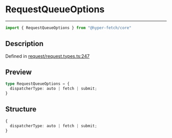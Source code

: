 

# RequestQueueOptions

<div class="api-docs__separator" data-reactroot="">

---

</div><div class="api-docs__import" data-reactroot="">

```ts
import { RequestQueueOptions } from "@hyper-fetch/core"
```

</div><div class="api-docs__section">

## Description

</div><div class="api-docs__description"><span class="api-docs__do-not-parse">



</span></div><p class="api-docs__definition">

Defined in [request/request.types.ts:247](https://github.com/BetterTyped/hyper-fetch/blob/cc329b91/packages/core/src/request/request.types.ts#L247)

</p><div class="api-docs__section">

## Preview

</div><div class="api-docs__preview type">

```ts
type RequestQueueOptions = {
  dispatcherType: auto | fetch | submit; 
}
```

</div><div class="api-docs__section">

## Structure

</div><div class="api-docs__returns">

```ts
{
  dispatcherType: auto | fetch | submit;
}
```

</div>